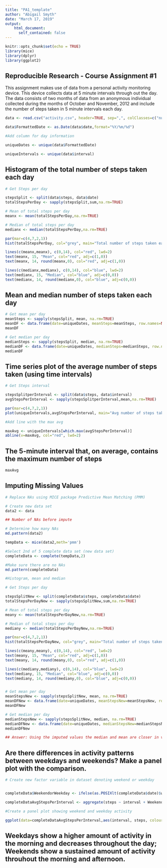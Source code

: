 ---
title: "PA1_template"
author: "Abigail Smyth"
date: "March 17, 2019"
output: 
    html_document:
      self_contained: false
---

```{r include=FALSE}
knitr::opts_chunk$set(echo = TRUE)
library(mice)
library(dplyr)
library(ggplot2)
```


## Reproducible Research - Course Assignment #1

This assignment makes use of data from a personal activity monitoring device. This device collects data at 5 minute intervals through out the day. The data consists of two months of data from an anonymous individual collected during the months of October and November, 2012 and include the number of steps taken in 5 minute intervals each day.

```{r}
data <- read.csv("activity.csv", header=TRUE, sep=",", colClasses=c("numeric","Date","numeric"))

data$FormattedDate <- as.Date(data$date,format="%Y/%m/%d")

#Add column for day information

uniqueDates <- unique(data$FormattedDate)

uniqueIntervals <- unique(data$interval)

```

## Histogram of the total number of steps taken each day

```{r}

# Get Steps per day

stepsSplit <- split(data$steps, data$date)
totalStepsPerDay <- sapply(stepsSplit,sum,na.rm=TRUE)

# Mean of total steps per day
meanx <- mean(totalStepsPerDay,na.rm=TRUE)

# Median of total steps per day
medianx <- median(totalStepsPerDay,na.rm=TRUE)

par(mar=c(4,7,2,1))
hist(totalStepsPerDay, col="grey", main="Total number of steps taken each day",xlab="Steps",breaks=8)

lines(c(meanx,meanx), c(0,14), col="red", lwd=2)
text(meanx, 15, "Mean", col="red", adj=c(1,0))
text(meanx, 14, round(meanx,0), col="red", adj=c(1,0))

lines(c(medianx,medianx), c(0,14), col="blue", lwd=2)
text(medianx, 15, "Median", col="blue", adj=c(0,0))
text(medianx, 14, round(medianx,0), col="blue", adj=c(0,0))


```

## Mean and median number of steps taken each day

```{r}
# Get mean per day
meanSteps <- sapply(stepsSplit, mean, na.rm=TRUE)
meanDF <- data.frame(date=uniqueDates, meanSteps=meanSteps, row.names=NULL)
meanDF

# Get median per day
medianSteps <- sapply(stepsSplit, median, na.rm=TRUE)
medianDF <- data.frame(date=uniqueDates, medianSteps=medianSteps, row.names=NULL)
medianDF
```
## Time series plot of the average number of steps taken (using time intervals)

```{r}

# Get Steps interval

stepsSplitperInterval <- split(data$steps, data$interval)
avgStepsPerInterval <- sapply(stepsSplitperInterval,mean,na.rm=TRUE)

par(mar=c(4,7,2,1))
plot(uniqueIntervals,avgStepsPerInterval, main="Avg number of steps taken per interval", type="l", xlab="Interval", ylab="Avg # Steps", col="orange")

#Add line with the max avg

maxAvg <- uniqueIntervals[which.max(avgStepsPerInterval)]
abline(v=maxAvg, col="red", lwd=2)

```


## The 5-minute interval that, on average, contains the maximum number of steps

```{r}

maxAvg

```

## Imputing Missing Values

```{r}

# Replace NAs using MICE package Predictive Mean Matching (PMM)

# Create new data set 
data2 <- data

## Number of NAs before impute

# Determine how many NAs
md.pattern(data2)

tempData <- mice(data2,meth='pmm')

#Select 2nd of 5 complete data set (new data set)
completeData <- complete(tempData,2)

#Make sure there are no NAs
md.pattern(completeData)

#Histogram, mean and median

# Get Steps per day

stepsSplitNew <- split(completeData$steps, completeData$date)
totalStepsPerDayNew <- sapply(stepsSplitNew,sum,na.rm=TRUE)

# Mean of total steps per day
meany <- mean(totalStepsPerDayNew,na.rm=TRUE)

# Median of total steps per day
mediany <- median(totalStepsPerDayNew,na.rm=TRUE)

par(mar=c(4,7,2,1))
hist(totalStepsPerDayNew, col="grey", main="Total number of steps taken each day",xlab="Steps",breaks=8)

lines(c(meany,meany), c(0,14), col="red", lwd=2)
text(meany, 15, "Mean", col="red", adj=c(1,0))
text(meany, 14, round(meany,0), col="red", adj=c(1,0))

lines(c(mediany,mediany), c(0,14), col="blue", lwd=2)
text(mediany, 15, "Median", col="blue", adj=c(0,0))
text(mediany, 14, round(mediany,0), col="blue", adj=c(0,0))


# Get mean per day
meanStepsNew <- sapply(stepsSplitNew, mean, na.rm=TRUE)
meanDFNew <- data.frame(date=uniqueDates, meanStepsNew=meanStepsNew, row.names=NULL)
meanDFNew

# Get median per day
medianStepsNew <- sapply(stepsSplitNew, median, na.rm=TRUE)
medianDFNew <- data.frame(date=uniqueDates, medianStepsNew=medianStepsNew, row.names=NULL)
medianDFNew

## Answer: Using the imputed values the median and mean are closer in value

```

## Are there differences in activity patterns between weekdays and weekends?  Make a panel plot with the comparison.

```{r}

# Create new factor variable in dataset denoting weekend or weekday


completeData$WeekendorWeekday <- ifelse(as.POSIXlt(completeData$date)$wday %in% c(0,6), 'weekend', 'weekday')

completeDataAvgStepsPerInterval <- aggregate(steps ~ interval + WeekendorWeekday, data=completeData, mean)

#Create a panel plot showing weekend and weekday activity

ggplot(data=completeDataAvgStepsPerInterval,aes(interval, steps, colour=WeekendorWeekday)) + geom_line() + facet_grid(WeekendorWeekday ~ .) + labs(title="Avg Step Activity per Interval", x="Interval", y="Avg Steps")


```

## Weekdays show a higher amount of activity in the morning and decreases throughout the day; Weekends show a sustained amount of activity throuhout the morning and afternoon.